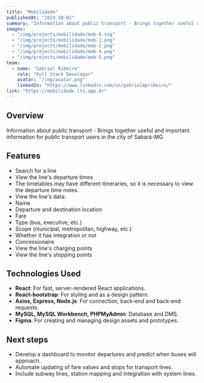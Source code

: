 ```yaml
---
title: "Mobilidade"
publishedAt: "2024-10-01"
summary: "Information about public transport - Brings together useful and important information for public transport users in the city of Sabará-MG."
images:
  - "/img/projects/mobilidade/mob-6.svg"
  - "/img/projects/mobilidade/mob-1.png"
  - "/img/projects/mobilidade/mob-2.png"
  - "/img/projects/mobilidade/mob-4.png"
  - "/img/projects/mobilidade/mob-5.png"
team:
  - name: "Gabriel Ribeiro"
    role: "Full Stack Developer"
    avatar: "/img/avatar.png"
    linkedIn: "https://www.linkedin.com/in/gabrielmpribeiro/"
link: "https://mobilidade.lts.app.br"
---
```


## Overview

Information about public transport - Brings together useful and important information for public transport users in the city of Sabará-MG.

## Features

- Search for a line
- View the line's departure times
- The timetables may have different itineraries, so it is necessary to view the departure time notes.
- View the line's data:
- Name
- Departure and destination location
- Fare
- Type (bus, executive, etc.)
- Scope (municipal, metropolitan, highway, etc.)
- Whether it has integration or not
- Concessionaire
- View the line's charging points
- View the line's stopping points

## Technologies Used

- **React**: For fast, server-rendered React applications.
- **React-bootstrap**: For styling and as a design pattern.
- **Axios, Express, Node.js**: For connection, back-end and back-end requests.
- **MySQL, MySQL Workbench, PHPMyAdmin**: Database and DMS.
- **Figma**: For creating and managing design assets and prototypes.

## Next steps

- Develop a dashboard to monitor departures and predict when buses will approach.
- Automate updating of fare values and stops for transport lines.
- Include subway lines, station mapping and integration with system lines.
